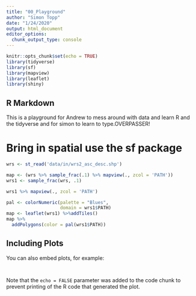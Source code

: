 ```yaml
---
title: "00_Playground"
author: "Simon Topp"
date: "1/24/2020"
output: html_document
editor_options: 
  chunk_output_type: console
---
```


```r
knitr::opts_chunk$set(echo = TRUE)
library(tidyverse)
library(sf)
library(mapview)
library(leaflet)
library(shiny)
```

## R Markdown

This is a playground for Andrew to mess around with data and learn R and the tidyverse and for simon to learn to type.OVERPASSER!

# Bring in spatial use the sf package
```r
wrs <- st_read('data/in/wrs2_asc_desc.shp')

map <- (wrs %>% sample_frac(.1) %>% mapview(., zcol = 'PATH'))
wrs1 <- sample_frac(wrs, .1)

wrs1 %>% mapview(., zcol = 'PATH')

```

```r
pal <- colorNumeric(palette = "Blues", 
                    domain = wrs1$PATH)
map <- leaflet(wrs1) %>%addTiles()
map %>%
  addPolygons(color = pal(wrs1$PATH))
```
## Including Plots

You can also embed plots, for example:

```r

```


```r
```

Note that the `echo = FALSE` parameter was added to the code chunk to prevent printing of the R code that generated the plot.
